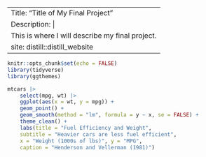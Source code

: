 |                                                 |
|-------------------------------------------------|
| Title: "Title of My Final Project"                |
| Description: \|                                   |
| This is where I will describe my final project. |
| site: distill::distill_website                    |

```r
knitr::opts_chunk$set(echo = FALSE)
library(tidyverse)
library(ggthemes)
```

```r
mtcars |> 
    select(mpg, wt) |> 
    ggplot(aes(x = wt, y = mpg)) + 
    geom_point() + 
    geom_smooth(method = "lm", formula = y ~ x, se = FALSE) + 
    theme_clean() + 
    labs(title = "Fuel Efficiency and Weight",
    subtitle = "Heavier cars are less fuel efficient",
    x = "Weight (1000s of lbs)", y = "MPG",
    caption = "Henderson and Vellerman (1981)")
```

